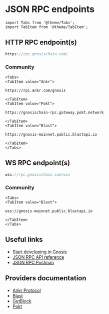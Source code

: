 ---
---

# JSON RPC endpoints

```mdx-code-block
import Tabs from '@theme/Tabs';
import TabItem from '@theme/TabItem';
```

## HTTP RPC endpoint(s)


```jsx title="Gnosis"
https://rpc.gnosischain.com/
```

### Community

```mdx-code-block
<Tabs>
<TabItem value="Ankr">
```

```
https://rpc.ankr.com/gnosis
```

```mdx-code-block
</TabItem>
<TabItem value="Pokt">
```

```
https://gnosischain-rpc.gateway.pokt.network
```

```mdx-code-block
</TabItem>
<TabItem value="Blast">
```

````
https://gnosis-mainnet.public.blastapi.io
````

```mdx-code-block
</TabItem>
</Tabs>
```

## WS RPC endpoint(s)

```jsx title="Gnosis"
wss://rpc.gnosischain.com/wss
```

### Community

```mdx-code-block
<Tabs>
<TabItem value="Blast">
```

```
wss://gnosis-mainnet.public.blastapi.io
```

```mdx-code-block
</TabItem>
</Tabs>
```

## Useful links

- [Start developing in Gnosis](/developers)
- [JSON RPC API reference](https://ethereum.org/en/developers/docs/apis/json-rpc/)
- [JSON RPC Postman](https://documenter.getpostman.com/view/4117254/ethereum-json-rpc/RVu7CT5J?version=latest)

## Providers documentation
- [Ankr Protocol](https://www.ankr.com/protocol/public/gnosis/) 
- [Blast](https://blastapi.io/public-api/gnosis)
- [GetBlock](https://getblock.io/)
- [Pokt](https://docs.pokt.network/home/use/public-rpc/gnosis-chain)